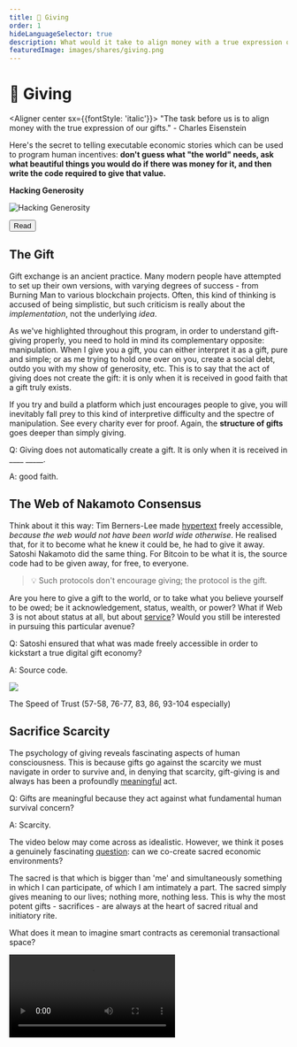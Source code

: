 ```yaml
---
title: 💝 Giving
order: 1
hideLanguageSelector: true
description: What would it take to align money with a true expression of our gifts? Can we consider engineer ceremonial digital spaces for human transaction that deepen our relationships to one another and the world we share?
featuredImage: images/shares/giving.png
---
```


# 💝 Giving

<Aligner center sx={{fontStyle: 'italic'}}>
"The task before us is to align money with the true expression of our gifts." - Charles Eisenstein
</Aligner>

Here's the secret to telling executable economic stories which can be used to program human 
incentives: **don't guess what "the world" needs, ask what beautiful things you would do if 
there was money for it, and then write the code required to give that value.**

<InfoBlock>

<Box>

**Hacking Generosity**

![Hacking Generosity](/images/mod7-img/eric-raymond.jpeg)

<Aligner center>
<Button to="https://tinyurl.com/hack-generosity">
    Read
</Button>
</Aligner>

</Box>

</InfoBlock>

## The Gift

Gift exchange is an ancient practice. Many modern people have attempted to set up their own 
versions, with varying degrees of success - from Burning Man to various blockchain projects. 
Often, this kind of thinking is accused of being simplistic, but such criticism is really about 
the *implementation*, not the underlying *idea*.

As we've highlighted throughout this program, in order to understand gift-giving properly, you 
need to hold in mind its complementary opposite: manipulation. When I give you a gift, you can 
either interpret it as a gift, pure and simple; or as me trying to hold one over on you, create 
a social debt, outdo you with my show of generosity, etc. This is to say that the act of giving 
does not create the gift: it is only when it is received in good faith that a gift truly exists.

If you try and build a platform which just encourages people to give, you will inevitably fall 
prey to this kind of interpretive difficulty and the spectre of manipulation. See every charity 
ever for proof. Again, the **structure of gifts** goes deeper than simply giving.

<Flash>

<Card>

Q: Giving does not automatically create a gift. It is only when it is received in \_\_\_\_ \_\_\_\_\_.

A: good faith.

</Card>

</Flash>

## The Web of Nakamoto Consensus

Think about it this way: Tim Berners-Lee made [hypertext](https://tinyurl.com/http-prop) freely accessible, *because the web would not have been world wide otherwise*. He realised that, for it to become what he knew it could be, he had to give it away. Satoshi Nakamoto did the same thing. For Bitcoin to be what it is, the source code had to be given away, for free, to everyone. 

> 💡 Such protocols don't encourage giving; the protocol is the gift.

Are you here to give a gift to the world, or to take what you believe yourself to be owed; be 
it acknowledgement, status, wealth, or power? What if Web 3 is not about status at all, but 
about [service](/learn/module-5/incentives/#programming-crowds)? Would you still be interested 
in pursuing this particular avenue?

<Flash>

<Card>

Q: Satoshi ensured that what was made freely accessible in order to kickstart a true digital gift economy?

A: Source code.

</Card>

</Flash>

<Aligner center>

<Image src="/images/mod7-img/cosmic-gift.png" />

</Aligner>

<List>

<Link to="https://thebluepill.eth.link/">

The Speed of Trust (57-58, 76-77, 83, 86, 93-104 especially)

</Link>

</List>

## Sacrifice Scarcity

The psychology of giving reveals fascinating aspects of human consciousness. This is because 
gifts go against the scarcity we must navigate in order to survive and, in denying that 
scarcity, gift-giving is and always has been a profoundly [meaningful](/learn/module-1/meaning/) act.

<Flash>

<Card>

Q: Gifts are meaningful because they act against what fundamental human survival concern?

A: Scarcity.

</Card>

</Flash>

The video below may come across as idealistic. However, we think it poses a genuinely 
fascinating [question](/learn/module-2/better-questions/): can we co-create sacred economic 
environments?

The sacred is that which is bigger than 'me' and simultaneously something in which I can 
participate, of which I am intimately a part. The sacred simply gives meaning to our lives; 
nothing more, nothing less. This is why the most potent gifts - sacrifices - are always at the 
heart of sacred ritual and initiatory rite.

What does it mean to imagine smart contracts as ceremonial transactional space?

<Video src="https://player.vimeo.com/video/317296843?color=ffffff&byline=0" />

> Art, pure science, education, healing and many other critical aspects of life are all things 
which do not fit well within our current economy. So, if we care about them, we need to develop 
institutions or practices which convert 'real' money into gift money.

## Receiving Gracefully

It's worth re-emphasising a point above:

> 💡 The act of giving does not create gifts: it is only when one is received in good faith that a gift truly exists.

By virtue of the way this course is presented, it attracts people predisposed to giving: people who like to serve others, help where they can, and who want to imagine better ways we can all live together. This is an admirable trait, and something we actively look for and help cultivate in every Kernel fellow. However, like everything, it has its shadow side. 

Often, we seek to help others because we do not wish to look closely at the aspects in which we ourselves feel lacking. Serving others can distract us from our own perceived inadequacies.

Much like [we cannot improve the world if we do not first know how to improve ourselves](/learn/module-3/intention/#reflecting-truth), we have to know how to receive with grace before we can really understand what it means to give unconditionally; to give the very source of our gift away and trust others to use it for good.

Receiving gracefully depends on two keys. In [Better Questions](/learn/module-2/better-questions), we said "don't be afraid of letting others teach you; it does not degrade you, it uplifts you. The ego doesn't always acknowledge this simple truth". The same applies to receiving: don't be afraid to receive from others, and don't be afraid to express your gratitude. Saying "thank you" and really meaning it only seems hard until you actually do it and see the effect it has on another human being to be truly acknowledged.

The other is harder: **become comfortable with the fact that you have needs**. It's OK to need. It means you're human. You have to develop an internal language of need which allows you to see your own dependency graph clearly. It is only when we are comfortable with our own state of neediness that we can communicate it clearly and honestly to others without projecting the expectation that they will necessarily satisfy us. Here, in truth, is the rock bottom foundation of all courageous, honest, horizontal, long-term conversations.

The best method for developing an internal language of need is prayer. It always has been. If you really want to know, kneel down, put your forehead on the floor, and embody humble need. Otherwise, meditate on your various dependencies: it makes it so much easier to [forgive others and give of yourself](https://www.youtube.com/watch?v=S5byKtoI5l0).

<Flash>

<Card>

Q: What are the keys to receive gracefully?

A: Cultivate gratitude, become comfortable with your own needs.

</Card>

</Flash>

<Aligner center>
    <Image alt="The Gift of Help" src="/images/mod7-img/the_gift_of_help.jpg" />
</Aligner>

## Further Afield

> To name the world as gift is to feel one’s membership in the web of reciprocity.

> The revelation in that word is a treasure for me, because it is also the root word for “gift.” I can’t help but gaze at them, cupped like jewels in my hand, and breathe out my gratitude.

> In the presence of such gifts, gratitude is the intuitive first response. The gratitude flows toward our plant elders and radiates to the rain, to the sunshine, to the improbability of bushes spangled with morsels of sweetness in a world that can be bitter.

> Gratitude creates a sense of abundance, the knowing that you have what you need. In that climate of sufficiency, our hunger for more abates and we take only what we need, in respect for the generosity of the giver.

> In a gift economy, wealth is understood as having enough to share, and the practice for dealing with abundance is to give it away.

<List>

<Link to="https://emergencemagazine.org/essay/the-serviceberry/" >

The Serviceberry

</Link>

</List>

> The gift is multiplied with every giving, until it returns so rich and sweet that it burbles forth as the birdsong that wakes me in the morning.

> "With a serviceberry economy as our model, it prompts the opportunity for articulation of the value of gratitude and reciprocity as essential foundations for an economy."" Reciprocity — not scarcity.


> Oftentimes this is achieved by shifting one’s needs away from whatever is in short supply, as though evolution were suggesting “if there’s not enough of what you want, then want something else.” This specialization to avoid scarcity has led to a dazzling array of biodiversity, each avoiding competition by being different. Diversity in ways of being is an antidote to scarcity-induced competition.

> What use does the tree have of berries other than as a way to make relationships with birds?
